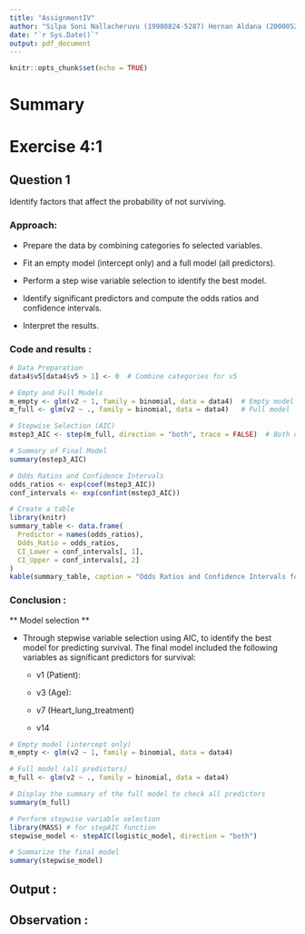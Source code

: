 ```yaml
---
title: "AssignmentIV"
author: "Silpa Soni Nallacheruvu (19980824-5287) Hernan Aldana (20000526-4999)"
date: "`r Sys.Date()`"
output: pdf_document
---
```


```r
knitr::opts_chunk$set(echo = TRUE)
```

# Summary

# Exercise 4:1

##  Question 1

Identify factors that affect the probability of not surviving.

### Approach:

- Prepare the data by combining categories fo selected variables.

- Fit an empty model (intercept only) and a full model (all predictors).

- Perform a step wise variable selection to identify the best model.

- Identify significant predictors and compute the odds ratios and confidence intervals.

- Interpret the results.

### Code and results :

```r
# Data Preparation
data4$v5[data4$v5 > 1] <- 0  # Combine categories for v5

# Empty and Full Models
m_empty <- glm(v2 ~ 1, family = binomial, data = data4)  # Empty model
m_full <- glm(v2 ~ ., family = binomial, data = data4)   # Full model

# Stepwise Selection (AIC)
mstep3_AIC <- step(m_full, direction = "both", trace = FALSE)  # Both directions

# Summary of Final Model
summary(mstep3_AIC)

# Odds Ratios and Confidence Intervals
odds_ratios <- exp(coef(mstep3_AIC))
conf_intervals <- exp(confint(mstep3_AIC))

# Create a table
library(knitr)
summary_table <- data.frame(
  Predictor = names(odds_ratios),
  Odds_Ratio = odds_ratios,
  CI_Lower = conf_intervals[, 1],
  CI_Upper = conf_intervals[, 2]
)
kable(summary_table, caption = "Odds Ratios and Confidence Intervals for Final Model")
```

### Conclusion :

** Model selection **

- Through stepwise variable selection using AIC, to identify the best model for predicting survival. The final model included the following variables as significant predictors for survival:

  - v1 (Patient):
  
  - v3 (Age):
  
  - v7 (Heart_lung_treatment)
  
  - v14








```r
# Empty model (intercept only)
m_empty <- glm(v2 ~ 1, family = binomial, data = data4)

# Full model (all predictors)
m_full <- glm(v2 ~ ., family = binomial, data = data4)

# Display the summary of the full model to check all predictors
summary(m_full)
```

```r
# Perform stepwise variable selection
library(MASS) # for stepAIC function
stepwise_model <- stepAIC(logistic_model, direction = "both")

# Summarize the final model
summary(stepwise_model)

```

## Output : 

## Observation : 


